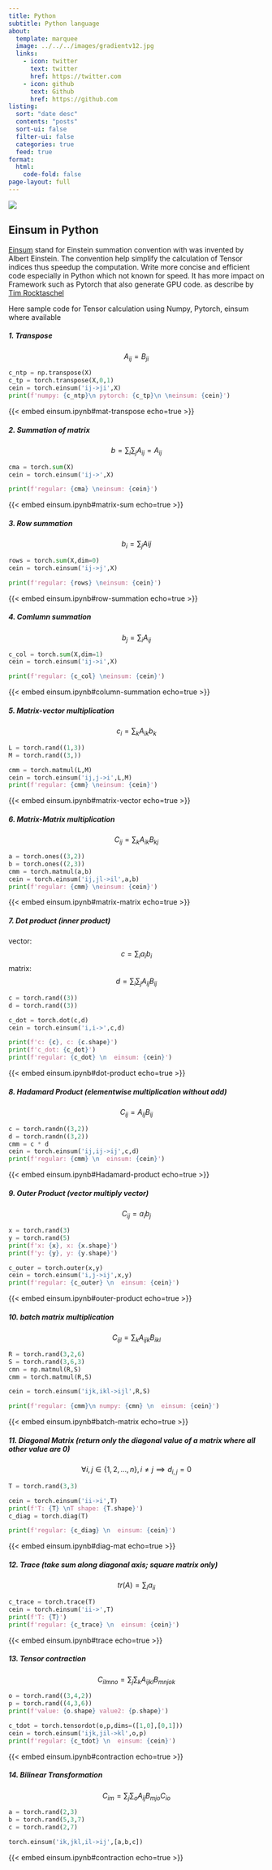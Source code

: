 ```yaml
---
title: Python
subtitle: Python language
about:
  template: marquee
  image: ../../../images/gradientv12.jpg 
  links:
    - icon: twitter
      text: twitter
      href: https://twitter.com
    - icon: github
      text: Github
      href: https://github.com
listing:
  sort: "date desc"
  contents: "posts"
  sort-ui: false
  filter-ui: false
  categories: true
  feed: true
format: 
  html: 
    code-fold: false
page-layout: full
---
```


![](../../../images/code3.png)

## Einsum in Python

[Einsum](https://en.wikipedia.org/wiki/Einstein_notation) stand for  Einstein summation convention with was invented by Albert Einstein.
The convention help simplify the calculation of Tensor indices thus speedup the computation. Write more concise and efficient code especially in Python which not known for speed. It has more impact on Framework such as Pytorch that also generate GPU code.
as describe by [Tim Rocktaschel](https://rockt.github.io/2018/04/30/einsum)

Here sample code for
Tensor calculation using Numpy, Pytorch, einsum where available

##### 1.  Transpose
$$A_{ij} = B_{ji}$$

```python
c_ntp = np.transpose(X)
c_tp = torch.transpose(X,0,1)
cein = torch.einsum('ij->ji',X)
print(f'numpy: {c_ntp}\n pytorch: {c_tp}\n \neinsum: {cein}')
```
{{< embed einsum.ipynb#mat-transpose echo=true >}}

##### 2. Summation of matrix
$$b = \sum_i{}\sum_j{A_{ij}} = A_{ij}$$
```python
cma = torch.sum(X)
cein = torch.einsum('ij->',X)

print(f'regular: {cma} \neinsum: {cein}')
```
{{< embed einsum.ipynb#matrix-sum echo=true >}}

##### 3. Row summation

$$b_i = \sum_{j}{Aij}$$
```python
rows = torch.sum(X,dim=0)
cein = torch.einsum('ij->j',X)

print(f'regular: {rows} \neinsum: {cein}')
```
{{< embed einsum.ipynb#row-summation echo=true >}}

##### 4. Comlumn summation

$$b_j = \sum_i{A_{ij}}$$
```python
c_col = torch.sum(X,dim=1)
cein = torch.einsum('ij->i',X)

print(f'regular: {c_col} \neinsum: {cein}')
```
{{< embed einsum.ipynb#column-summation echo=true >}}

##### 5. Matrix-vector multiplication

$$c_i = \sum_k{A_{ik}}b_k$$
```python
L = torch.rand((1,3))
M = torch.rand((3,))

cmm = torch.matmul(L,M)
cein = torch.einsum('ij,j->i',L,M)
print(f'regular: {cmm} \neinsum: {cein}')
```
{{< embed einsum.ipynb#matrix-vector echo=true >}}

##### 6. Matrix-Matrix multiplication
$$C_{ij}= \sum_k{}A_{ik}{B_{kj}}$$
```python
a = torch.ones((3,2))
b = torch.ones((2,3))
cmm = torch.matmul(a,b)
cein = torch.einsum('ij,jl->il',a,b)
print(f'regular: {cmm} \neinsum: {cein}')
```
{{< embed einsum.ipynb#matrix-matrix echo=true >}}

##### 7. Dot product (inner product)  

vector: $$c = \sum_{i}{a_i}{b_i}$$
matrix: $$d = \sum_i{}\sum_j{A_{ij} B_{ij}}$$
```python
c = torch.rand((3))
d = torch.rand((3))

c_dot = torch.dot(c,d)
cein = torch.einsum('i,i->',c,d)

print(f'c: {c}, c: {c.shape}')
print(f'c_dot: {c_dot}')
print(f'regular: {c_dot} \n  einsum: {cein}')
```
{{< embed einsum.ipynb#dot-product echo=true >}}

##### 8. Hadamard Product (elementwise multiplication without add)

$$C_{ij} = A_{ij}B_{ij}$$
```python
c = torch.randn((3,2))
d = torch.randn((3,2))
cmm = c * d
cein = torch.einsum('ij,ij->ij',c,d)
print(f'regular: {cmm} \n  einsum: {cein}')
```
{{< embed einsum.ipynb#Hadamard-product echo=true >}}

##### 9. Outer Product (vector multiply vector)

$$C_{ij} = a_{i}b_{j}$$
```python
x = torch.rand(3)
y = torch.rand(5)
print(f'x: {x}, x: {x.shape}')
print(f'y: {y}, y: {y.shape}')

c_outer = torch.outer(x,y)
cein = torch.einsum('i,j->ij',x,y)
print(f'regular: {c_outer} \n  einsum: {cein}')
```
{{< embed einsum.ipynb#outer-product echo=true >}}

##### 10. batch matrix multiplication

$$C_{ijl}= \sum_k{}A_{ijk}{B_{ikl}}$$
```python
R = torch.rand(3,2,6)
S = torch.rand(3,6,3)
cmn = np.matmul(R,S)
cmm = torch.matmul(R,S)

cein = torch.einsum('ijk,ikl->ijl',R,S)

print(f'regular: {cmm}\n numpy: {cmn} \n  einsum: {cein}')
```
{{< embed einsum.ipynb#batch-matrix echo=true >}}

##### 11. Diagonal Matrix (return only the diagonal value of a matrix where all other value are 0)
$$
\forall i,j \in \{1, 2, \ldots, n\}, i \ne j \implies d_{i,j} = 0
$$

```python
T = torch.rand(3,3)

cein = torch.einsum('ii->i',T)
print(f'T: {T} \nT shape: {T.shape}')
c_diag = torch.diag(T)

print(f'regular: {c_diag} \n  einsum: {cein}')
```
{{< embed einsum.ipynb#diag-mat echo=true >}}

##### 12. Trace (take sum along diagonal axis; square matrix only)
$$tr(A)= \sum_i{a_{ii}}$$

```python
c_trace = torch.trace(T)
cein = torch.einsum('ii->',T)
print(f'T: {T}')
print(f'regular: {c_trace} \n  einsum: {cein}')
```
{{< embed einsum.ipynb#trace echo=true >}}

##### 13. Tensor contraction

$$C_{ilmno} = \sum_j{}\sum_k{A_{ijkl}{B_{mnjok}}}$$

```python
o = torch.rand((3,4,2))
p = torch.rand((4,3,6))
print(f'value: {o.shape} value2: {p.shape}')

c_tdot = torch.tensordot(o,p,dims=([1,0],[0,1]))
cein = torch.einsum('ijk,jil->kl',o,p)
print(f'regular: {c_tdot} \n  einsum: {cein}')
```
{{< embed einsum.ipynb#contraction echo=true >}}

##### 14. Bilinear Transformation

$$C_{im} = \sum_j{}\sum_o{A_{ij}{B_{mjo}}C_{io}}$$
```python
a = torch.rand(2,3)
b = torch.rand(5,3,7)
c = torch.rand(2,7)

torch.einsum('ik,jkl,il->ij',[a,b,c])
```
{{< embed einsum.ipynb#contraction echo=true >}}


